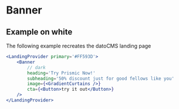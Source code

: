 
# Banner

## Example on white

The following example recreates the datoCMS landing page

```jsx
<LandingProvider primary='#FF593D'>
    <Banner
        // dark
        heading='Try Prismic Now!'
        subheading='50% discount just for good fellows like you'
        image={<GradientCurtains />}
        cta={<Button>try it out</Button>}
    />
</LandingProvider>
```
